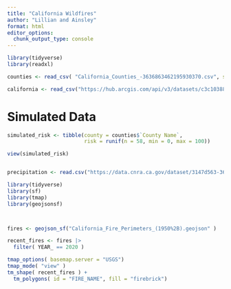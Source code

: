 ```yaml
---
title: "California Wildfires"
author: "Lillian and Ainsley"
format: html
editor_options: 
  chunk_output_type: console
---
```


```r
library(tidyverse)
library(readxl)

counties <- read_csv( "California_Counties_-3636863462195930370.csv", show_col_types = FALSE )

california <- read_csv("https://hub.arcgis.com/api/v3/datasets/c3c10388e3b24cec8a954ba10458039d_0/downloads/data?format=csv&spatialRefId=3857&where=1%3D1")

```


# Simulated Data 

```r
simulated_risk <- tibble(county = counties$`County Name`,
                         risk = runif(n = 58, min = 0, max = 100))

view(simulated_risk)


precipitation <- read.csv("https://data.cnra.ca.gov/dataset/3147d563-3615-4683-a4be-75143361d948/resource/997e4289-31a5-471f-81a9-6203536ecfd6/download/lwu-precip-data-to-2023_basic_flatfile_withcoordinates.csv")


```

```r

library(tidyverse)
library(sf)
library(tmap)
library(geojsonsf)



fires <- geojson_sf("California_Fire_Perimeters_(1950%2B).geojson" )

recent_fires <- fires |>
  filter( YEAR_ == 2020 )

tmap_options( basemap.server = "USGS")
tmap_mode( "view" )
tm_shape( recent_fires ) +
  tm_polygons( id = "FIRE_NAME", fill = "firebrick")

```



